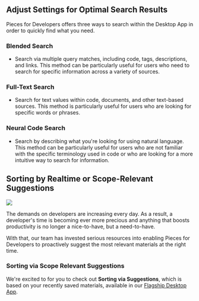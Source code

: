 ## Adjust Settings for Optimal Search Results
Pieces for Developers offers three ways to search within the Desktop App in order to quickly find what you need.

### Blended Search
- Search via multiple query matches, including code, tags, descriptions, and links. This method can be particularly useful for users who need to search for specific information across a variety of sources.

### Full-Text Search
- Search for text values within code, documents, and other text-based sources. This method is particularly useful for users who are looking for specific words or phrases.

### Neural Code Search
- Search by describing what you're looking for using natural language. This method can be particularly useful for users who are not familiar with the specific terminology used in code or who are looking for a more intuitive way to search for information.

## Sorting by Realtime or Scope-Relevant Suggestions

<Image zoom src="https://storage.googleapis.com/pieces_static_resources/pfd_wiki/SORT.gif" />

The demands on developers are increasing every day. As a result, a developer's time is becoming ever more precious and anything that boosts productivity is no longer a nice-to-have, but a need-to-have.

With that, our team has invested serious resources into enabling Pieces for Developers to proactively suggest the most relevant materials at the right time.

### Sorting via Scope Relevant Suggestions
We're excited to for you to check out **Sorting via Suggestions**, which is based on your recently saved materials, available in our <a target="_blank" href="{{ links.website.pfd_desktop_install }}">Flagship Desktop App</a>.